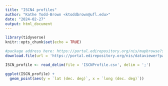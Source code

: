 ```yaml
---
title: "ISCN4 profiles"
author: "Kathe Todd-Brown <ktoddbrown@ufl.edu>"
date: "2024-02-27"
output: html_document
---
```


```r
library(tidyverse)
knitr::opts_chunk$set(echo = TRUE)
```

```r
#package address here: https://portal.edirepository.org/nis/mapbrowse?scope=edi&identifier=1160&revision=1
download.file(url = 'https://portal.edirepository.org/nis/dataviewer?packageid=edi.1160.1&entityid=40527580cc045d33d9a5aaf728bf204e', destfile = 'ISCNProfile.csv')
```
```r

ISCN_profile <- read_delim(file = 'ISCNProfile.csv', delim = ';')

```

```r
ggplot(ISCN_profile) +
  geom_point(aes(y = `lat (dec. deg)`, x = `long (dec. deg)`))
```